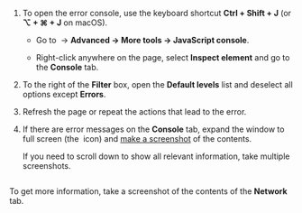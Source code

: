 1. To open the error console, use the keyboard shortcut **Ctrl + Shift + J** (or **⌥ + ⌘ + J** on macOS).

    <Cut title="Other methods">

    - Go to <img src="https://tlkfrontprod.azureedge.net/portal-production/static/uploaded/images/1680786572606/1680786572606_original_svg.svg" alt="" /> → **Advanced → More tools → JavaScript console**.

    - Right-click anywhere on the page, select **Inspect element** and go to the **Console** tab.

    </Cut>

1. To the right of the **Filter** box, open the **Default levels** list and deselect all options except **Errors**.

1. Refresh the page or repeat the actions that lead to the error.

1. If there are error messages on the **Console** tab, expand the window to full screen (the <img src="https://tlkfrontprod.azureedge.net/portal-production/static/uploaded/images/1680790087200/1680790087200_original_png.png" alt="" /> icon) and [make a screenshot](https://yandex.com/support/common/troubleshooting/screenshot.html) of the contents.

    If you need to scroll down to show all relevant information, take multiple screenshots.

    <Image withBackground imageId="1680790084952" alt="" />

To get more information, take a screenshot of the contents of the **Network** tab.